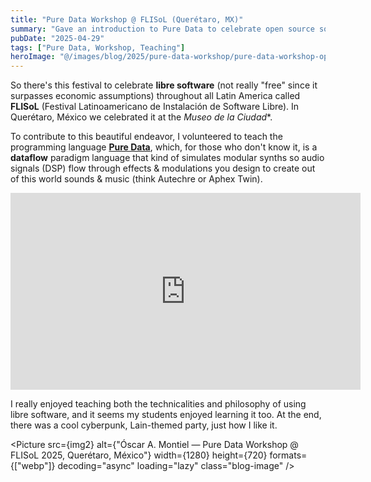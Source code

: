 ```yaml
---
title: "Pure Data Workshop @ FLISoL (Querétaro, MX)"
summary: "Gave an introduction to Pure Data to celebrate open source software & creativity!"
pubDate: "2025-04-29"
tags: ["Pure Data, Workshop, Teaching"]
heroImage: "@/images/blog/2025/pure-data-workshop/pure-data-workshop-optim.jpg"
---
```


So there's this festival to celebrate **libre software** (not really "free" since it surpasses economic assumptions) throughout all Latin America called **FLISoL** (Festival Latinoamericano de Instalación de Software Libre). In Querétaro, México we celebrated it at the *Museo de la Ciudad**.

To contribute to this beautiful endeavor, I volunteered to teach the programming language [**Pure Data**](https://puredata.info/), which, for those who don't know it, is a **dataflow** paradigm language that kind of simulates modular synths so audio signals (DSP) flow through effects & modulations you design to create out of this world sounds & music (think Autechre or Aphex Twin).

<iframe width="560" height="315" src="https://www.youtube-nocookie.com/embed/pRA1alnUJOo?si=3gTOlCneHmUTflek" title="YouTube video player" frameborder="0" allow="accelerometer; autoplay; clipboard-write; encrypted-media; gyroscope; picture-in-picture; web-share" referrerpolicy="strict-origin-when-cross-origin" allowfullscreen></iframe>

I really enjoyed teaching both the technicalities and philosophy of using libre software, and it seems my students enjoyed learning it too. At the end, there was a cool cyberpunk, Lain-themed party, just how I like it.

<Picture
  src={img2}
  alt={"Óscar A. Montiel — Pure Data Workshop @ FLISoL 2025, Querétaro, México"}
  width={1280}
  height={720}
  formats={["webp"]}
  decoding="async"
  loading="lazy"
  class="blog-image"
/>